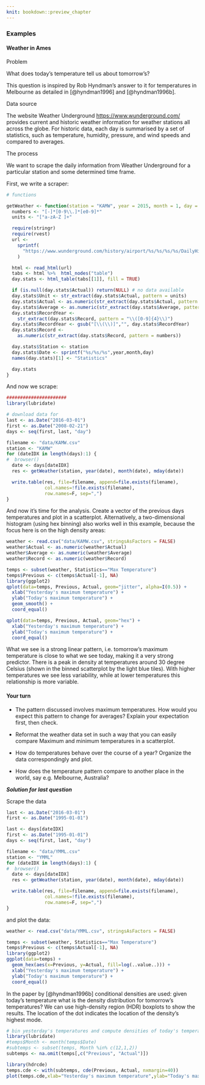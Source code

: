 ```yaml
---
knit: bookdown::preview_chapter
---
```


### Examples

#### Weather in Ames 

Problem

What does today's temperature tell us about tomorrow's?

This question is inspired by Rob Hyndman's answer to it for temperatures in Melbourne as detailed in [@hyndman1996] and [@hyndman1996b].

Data source

The website Weather Underground [https://www.wunderground.com/](https://www.wunderground.com/)
provides current and historic weather information for weather stations all across the globe.
For historic data, each day is summarised by a set of statistics, such as temperature, humidity, pressure, and wind speeds and compared to averages. 

The process

We want to scrape the daily information from Weather Underground for a particular station and some determined time frame. 

First, we write a scraper:
```r
# functions

getWeather <- function(station = "KAMW", year = 2015, month = 1, day = 1) {
  numbers <- "[-]*[0-9\\.]*[e0-9]*"
  units <- "[°a-zA-Z ]+"

  require(stringr)
  require(rvest)
  url <-
    sprintf(
      "https://www.wunderground.com/history/airport/%s/%s/%s/%s/DailyHistory.html", station, year, month, day
    )

  html <- read_html(url)
  tabs <- html %>%  html_nodes("table")
  day.stats <- html_table(tabs[[1]], fill = TRUE)

  if (is.null(day.stats$Actual)) return(NULL) # no data available
  day.stats$Unit <- str_extract(day.stats$Actual, pattern = units)
  day.stats$Actual <- as.numeric(str_extract(day.stats$Actual, pattern = numbers))
  day.stats$Average <- as.numeric(str_extract(day.stats$Average, pattern = numbers))
  day.stats$RecordYear <-
    str_extract(day.stats$Record, pattern = "\\([0-9]{4}\\)")
  day.stats$RecordYear <- gsub("[\\(\\)]","", day.stats$RecordYear)
  day.stats$Record <-
    as.numeric(str_extract(day.stats$Record, pattern = numbers))

  day.stats$Station <- station
  day.stats$Date <- sprintf("%s/%s/%s",year,month,day)
  names(day.stats)[1] <- "Statistics"

  day.stats
}
```

And now we scrape:
```r
######################
library(lubridate)

# download data for
last <- as.Date("2016-03-01")
first <- as.Date("2008-02-21")
days <- seq(first, last, "day")

filename <- "data/KAMW.csv"
station <- "KAMW"
for (dateIDX in length(days):1) {
#  browser()
  date <- days[dateIDX]
  res <- getWeather(station, year(date), month(date), mday(date))

  write.table(res, file=filename, append=file.exists(filename),
              col.names=!file.exists(filename),
              row.names=F, sep=",")
}
```

And now it's time for the analysis. Create a vector of the previous days temperatures and plot in a scatterplot. Alternatively, a two-dimensional histogram (using hex binning) also works well in this example, because the focus here is on the high density areas:
```r
weather <- read.csv("data/KAMW.csv", stringsAsFactors = FALSE)
weather$Actual <- as.numeric(weather$Actual)
weather$Average <- as.numeric(weather$Average)
weather$Record <- as.numeric(weather$Record)

temps <- subset(weather, Statistics=="Max Temperature")
temps$Previous <- c(temps$Actual[-1], NA)
library(ggplot2)
qplot(data=temps, Previous, Actual, geom="jitter", alpha=I(0.5)) + 
  xlab("Yesterday's maximum temperature") +
  ylab("Today's maximum temperature") + 
  geom_smooth() + 
  coord_equal()

qplot(data=temps, Previous, Actual, geom="hex") + 
  xlab("Yesterday's maximum temperature") +
  ylab("Today's maximum temperature") +
  coord_equal() 
```
What we see is a strong linear pattern, i.e. tomorrow's maximum temperature is close to what we see today, making it a very strong predictor. There is a peak in density at temperatures around 30 degree Celsius (shown in the binned scatterplot by the light blue tiles). With higher temperatures we see less variability, while at lower temperatures this relationship is more variable. 


#### Your turn

+ The pattern discussed involves maximum temperatures. How would you expect this pattern to change for averages? Explain your expectation first, then check. 

+ Reformat the weather data set in such a way that you can easily compare Maximum and minimum temperatures in a scatterplot. 

+ How do temperatures behave over the course of a year? Organize the data correspondingly and plot.

+ How does the temperature pattern compare to another place in the world, say e.g. Melbourne, Australia?


***Solution for last question***

Scrape the data
```r
last <- as.Date("2016-03-01")
first <- as.Date("1995-01-01")

last <- days[dateIDX]
first <- as.Date("1995-01-01")
days <- seq(first, last, "day")

filename <- "data/YMML.csv"
station <- "YMML"
for (dateIDX in length(days):1) {
#  browser()
  date <- days[dateIDX]
  res <- getWeather(station, year(date), month(date), mday(date))

  write.table(res, file=filename, append=file.exists(filename),
              col.names=!file.exists(filename),
              row.names=F, sep=",")
}

```
and plot the data:

```r
weather <- read.csv("data/YMML.csv", stringsAsFactors = FALSE)

temps <- subset(weather, Statistics=="Max Temperature")
temps$Previous <- c(temps$Actual[-1], NA)
library(ggplot2)
ggplot(data=temps) +
  geom_hex(aes(x=Previous, y=Actual, fill=log(..value..))) + 
  xlab("Yesterday's maximum temperature") +
  ylab("Today's maximum temperature") +
  coord_equal() 
```

In the paper by [@hyndman1996b] conditional densities are used: given today's temperature what is the density distribution for tomorrow's temperatures?
We can use high-density region (HDR) boxplots to show the results. The location of the dot indicates the location of the density's highest mode.
```r
# bin yesterday's temperatures and compute densities of today's temperatures for each level
library(lubridate)
#temps$Month <- month(temps$Date)
#subtemps <- subset(temps, Month %in% c(12,1,2))
subtemps <- na.omit(temps[,c("Previous", "Actual")])

library(hdrcde)
temps.cde <- with(subtemps, cde(Previous, Actual, nxmargin=40))
plot(temps.cde,xlab="Yesterday's maximum temperature",ylab="Today's maximum temperature",plot.fn="hdr", prob=c(50, 95))
```

